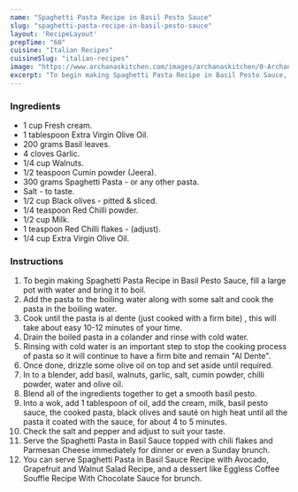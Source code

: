 ---
name: "Spaghetti Pasta Recipe in Basil Pesto Sauce"
slug: "spaghetti-pasta-recipe-in-basil-pesto-sauce"
layout: 'RecipeLayout'
prepTime: "60"
cuisine: "Italian Recipes"
cuisineSlug: "italian-recipes"
image: "https://www.archanaskitchen.com/images/archanaskitchen/0-Archanas-Kitchen-Recipes/2020/Spaghetti_Pasta_Recipe_in_Basil_Pesto_Sauce_6_1600.jpg"
excerpt: "To begin making Spaghetti Pasta Recipe in Basil Pesto Sauce, fill a large pot with water and bring it to boil"
---

### Ingredients

- 1 cup Fresh cream.
- 1 tablespoon Extra Virgin Olive Oil.
- 200 grams Basil leaves.
- 4 cloves Garlic.
- 1/4 cup Walnuts.
- 1/2 teaspoon Cumin powder (Jeera).
- 300 grams Spaghetti Pasta - or any other pasta.
- Salt - to taste.
- 1/2 cup Black olives - pitted & sliced.
- 1/4 teaspoon Red Chilli powder.
- 1/2 cup Milk.
- 1 teaspoon Red Chilli flakes - (adjust).
- 1/4 cup Extra Virgin Olive Oil.

### Instructions

1. To begin making Spaghetti Pasta Recipe in Basil Pesto Sauce, fill a large pot with water and bring it to boil.
1. Add the pasta to the boiling water along with some salt and cook the pasta in the boiling water.
1. Cook until the pasta is al dente (just cooked with a firm bite) , this will take about easy 10-12 minutes of your time.
1. Drain the boiled pasta in a colander and rinse with cold water.
1. Rinsing with cold water is an important step to stop the cooking process of pasta so it will continue to have a firm bite and remain "Al Dente".
1. Once done,  drizzle some olive oil on top and set aside until required.
1. In to a blender, add basil, walnuts, garlic, salt, cumin powder, chilli powder, water and olive oil.
1. Blend all of the ingredients together to get a smooth basil pesto.
1. Into a wok, add 1 tablespoon of oil, add the cream, milk, basil pesto sauce, the cooked pasta, black olives and sauté on high heat until all the pasta it coated with the sauce, for about 4 to 5 minutes.
1. Check the salt and pepper and adjust to suit your taste.
1. Serve the Spaghetti Pasta in Basil Sauce topped with chili flakes and Parmesan Cheese immediately for dinner or even a Sunday brunch.
1. You can serve Spaghetti Pasta in Basil Sauce Recipe with Avocado, Grapefruit and Walnut Salad Recipe, and a dessert like Eggless Coffee Souffle Recipe With Chocolate Sauce for brunch.

